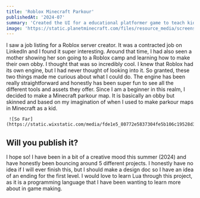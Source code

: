 ```yaml
---
title: 'Roblox Minecraft Parkour'
publishedAt: '2024-07'
summary: 'Created the UI for a educational platformer game to teach kids about level design and get an introduction to Unity.'
image: 'https://static.planetminecraft.com/files/resource_media/screenshot/1752/maxresdefault1246-lrg-lrg-1514425102_lrg.jpg'
---
```


I saw a job listing for a Roblox server creator. It was a contracted job on LinkedIn and I found it super interesting.
 Around that time, I had also seen a mother showing her son going to a Roblox camp and learning how to make their own obby. 
 I thought that was so incredibly cool. I knew that Roblox had its own engine, but I had never thought of looking into it. So granted,
  these two things made me curious about what I could do. The engine has been really straightforward and honestly has been super fun to 
  see all the different tools and assets they offer. Since I am a beginner in this realm, I decided to make a Minecraft parkour map. It is 
  basically an obby but skinned and based on my imagination of when I used to make parkour maps in Minecraft as a kid.

     ![So Far](https://static.wixstatic.com/media/fde1e5_80772e5837304fe5b106c19528d339e3~mv2.gif)

## Will you publish it?
I hope so! I have been in a bit of a creative mood this summer (2024) and have honestly been bouncing around 5 different projects. 
I honestly have no idea if I will ever finish this, but I should make a design doc so I have an idea of an ending for the first level. 
I would love to learn Lua through this project, as it is a programming language that I have been wanting to learn more about in game making.
